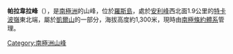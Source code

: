 {{coord|77|29|S|168|59|E|display=title}}

'''帕拉韋拉峰'''（{{lang-en|Parawera Cone}}），是[[南極洲|南極洲]]的山峰，位於[[羅斯島|羅斯島]]，處於[[安利峰|安利峰]]西北面1.9公里的[[特卡波嶺|特卡波嶺]]東北端，屬於[[凱爾山|凱爾山]]的一部分，海拔高度約1,300米，現時由[[南極條約體系|南極條約體系]]管理。

{{DEFAULTSORT:Parawera Cone}}
[[Category:南極洲山峰|Category:南極洲山峰]]


{{RossIsland-geo-stub}}